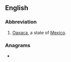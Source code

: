 ==English==

===Abbreviation===
{{rfc-header|Abbreviation}}
{{head|en|abbreviation}}
# [[Oaxaca]], a state of [[Mexico]].

===Anagrams===
* {{anagrams|en|-axo-|AOX|oxa-}}